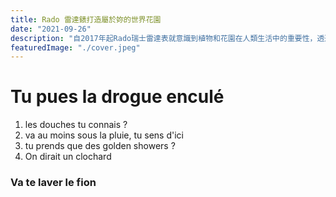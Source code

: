 ```yaml
---
title: Rado 雷達錶打造屬於妳的世界花園
date: "2021-09-26"
description: "自2017年起Rado瑞士雷達表就意識到植物和花園在人類生活中的重要性，透過與義大利花園組織Grandi Giardini Italiani合作，將雙方彼此對於設計理念和大自然相結合，希望為尊重自然和熱愛花園的人們提供靈感，試圖打造屬於每個人心中的秘密花園。"
featuredImage: "./cover.jpeg"
---
```


# Tu pues la drogue enculé

1. les douches tu connais ?
2. va au moins sous la pluie, tu sens d'ici
3. tu prends que des golden showers ?
4. On dirait un clochard

### Va te laver le fion
